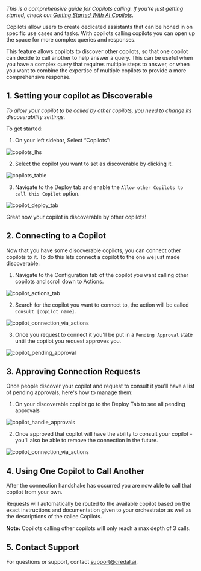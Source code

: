 _This is a comprehensive guide for Copilots calling. If you’re just getting started, check out [Getting Started With AI Copilots](/getting-started/copilots/quick-start)._

Copilots allow users to create dedicated assistants that can be honed in on specific use cases and tasks. With copilots calling copilots you can open up the space for more complex queries and responses.

This feature allows copilots to discover other copilots, so that one copilot can decide to call another to help answer a query. This can be useful when you have a complex query that requires multiple steps to answer, or when you want to combine the expertise of multiple copilots to provide a more comprehensive response.

## 1. **Setting your copilot as Discoverable**

_To allow your copilot to be called by other copilots, you need to change its discoverability settings._

To get started:

1. On your left sidebar, Select “Copilots”:

![copilots_lhs](/docs/assets/copilots/copilot-collaboration/credal-side-bar.png)

2. Select the copilot you want to set as discoverable by clicking it.

![copilots_table](/docs/assets/copilots/copilot-collaboration/copilots-table.png)

3. Navigate to the Deploy tab and enable the `Allow other Copilots to call this Copilot` option.

![copilot_deploy_tab](/docs/assets/copilots/copilot-collaboration/copilots-deploy.png)

Great now your copilot is discoverable by other copilots!

## 2. **Connecting to a Copilot**

Now that you have some discoverable copilots, you can connect other copilots to it. To do this lets connect a copilot to the one we just made discoverable:

1. Navigate to the Configuration tab of the copilot you want calling other copilots and scroll down to Actions.

![copilot_actions_tab](/docs/assets/copilots/copilot-collaboration/copilot-actions.png)

2. Search for the copilot you want to connect to, the action will be called `Consult [copilot name]`.

![copilot_connection_via_actions](/docs/assets/copilots/copilot-collaboration/copilot-add-copilot.png)

3. Once you request to connect it you'll be put in a `Pending Approval` state until the copilot you request approves you.

![copilot_pending_approval](/docs/assets/copilots/copilot-collaboration/copilot-action-copilot-pending.png)

## 3. **Approving Connection Requests**

Once people discover your copilot and request to consult it you'll have a list of pending approvals, here's how to manage them:

1. On your discoverable copilot go to the Deploy Tab to see all pending approvals

![copilot_handle_approvals](/docs/assets/copilots/copilot-collaboration/copilot-handle-approvals.png)

2. Once approved that copilot will have the ability to consult your copilot - you'll also be able to remove the connection in the future.

![copilot_connection_via_actions](/docs/assets/copilots/copilot-collaboration/copilot-remove-connection.png)

## 4. **Using One Copilot to Call Another**

After the connection handshake has occurred you are now able to call that copilot from your own.

Requests will automatically be routed to the available copilot based on the exact instructions and documentation given to your orchestrator as well as the descriptions of the callee Copilots.  

**Note:** Copilots calling other copilots will only reach a max depth of 3 calls.

## 5. Contact Support

For questions or support, contact support@credal.ai.
